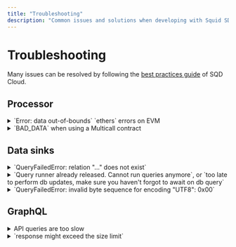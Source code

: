 ```yaml
---
title: "Troubleshooting"
description: "Common issues and solutions when developing with Squid SDK"
---
```


# Troubleshooting

Many issues can be resolved by following the [best practices guide](/cloud/resources/best-practices) of SQD Cloud.

## Processor

<details>
<summary>`Error: data out-of-bounds` `ethers` errors on EVM</summary>

* Usually this means that you're using the decoder on the wrong data. Make sure that the decoder receives _only_ the data you intend it to.

  Example: suppose you want to add the processing of a `Mint` event to a squid that is currently processing only `Transfer` events. You change the processor configuration to get the `Mint` events for you, but you forget to sort the events in the batch handler and a data item with a `Mint` event finds its way into a decoder of `Transfer`s.

* Another common source of this error is faulty RPC endpoints. If your EVM processor crashes during RPC ingestion on a log with `'0x'` in its data field, try switching to another RPC provider or, if you are developing locally, to another Ethereum network emulator.

</details>

<details>
<summary>`BAD_DATA` when using a Multicall contract</summary>

This error can occur for a variety of reasons, but one common cause is choosing a Multicall deployment that is newer than the oldest blocks that have to be indexed. When [batch state queries](/sdk/resources/tools/typegen/state-queries/#batch-state-queries) are performed on historical chain state older than the Multicall deployment, EVM detects that and refuses to run.

Solutions:
1. Use an older Multicall deployment.
2. Delay your chain state queries until a later block.

These issues are explored in [Part 4 of the BAYC tutorial](/sdk/tutorials/bayc/step-four-optimizations).

</details>

## Data sinks

<details>
<summary>`QueryFailedError: relation "..." does not exist`</summary>

It is likely that the generated migrations in the `db/migrations` folder are outdated and do not match the schema file.
Recreate the migrations from scratch as detailed on [this page](/sdk/resources/persisting-data/typeorm/#updating-after-schema-changes).

</details>

<details>
<summary>`Query runner already released. Cannot run queries anymore`, or `too late to perform db updates, make sure you haven't forgot to await on db query`</summary>

If your squid [saves its data to a database](/sdk/resources/persisting-data/typeorm), all operations with `ctx.store` are asynchronous. Make sure you `await` on all `store` operations like `upsert`, `update`, `find`, `save` etc.

You may find the [require-await](https://eslint.org/docs/latest/rules/require-await) eslint rule to be helpful.

</details>

<details>
<summary>`QueryFailedError: invalid byte sequence for encoding "UTF8": 0x00`</summary>

PostgreSQL doesn't support storing `NULL (\0x00)` characters in text fields. Usually the error occurs when a raw bytes string (like `UIntArray` or `Bytes`) is inserted into a `String` field. If this is the case, use hex encoding, e.g. using [`util-internal-hex`](https://github.com/subsquid/squid/tree/master/util/util-internal-hex) library. For addresses, use the [`ss58` encoding library](https://github.com/subsquid/squid/tree/master/ss58).

</details>

## GraphQL

<details>
<summary>API queries are too slow</summary>

- Make sure all the necessary fields are [indexed](/sdk/reference/schema-file/indexes-and-constraints/). The best way to do that is to perform the [query optimization procedure](/cloud/resources/query-optimization/).
- Annotate the schema and [set reasonable limits](/sdk/reference/openreader-server/configuration/dos-protection/) for the incoming queries to protect against DoS attacks

</details>

<details>
<summary>`response might exceed the size limit`</summary>

Make sure the input query has limits set or the entities are decorated with `@cardinality`. We recommend using `XXXConnection` queries for pagination. For configuring limits and max response sizes, see [DoS protection](/sdk/reference/openreader-server/configuration/dos-protection/).

</details>
